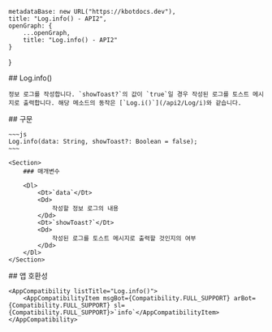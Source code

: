 
    metadataBase: new URL("https://kbotdocs.dev"),
    title: "Log.info() - API2",
    openGraph: {
        ...openGraph,
        title: "Log.info() - API2"
    }
}

<Section>
    ## Log.info()

    정보 로그를 작성합니다. `showToast?`의 값이 `true`일 경우 작성된 로그를 토스트 메시지로 출력합니다. 해당 메소드의 동작은 [`Log.i()`](/api2/Log/i)와 같습니다.
</Section>
<Section>
    ## 구문

    ~~~js
    Log.info(data: String, showToast?: Boolean = false);
    ~~~

    <Section>
        ### 매개변수

        <Dl>
            <Dt>`data`</Dt>
            <Dd>
                작성할 정보 로그의 내용
            </Dd>
            <Dt>`showToast?`</Dt>
            <Dd>
                작성된 로그를 토스트 메시지로 출력할 것인지의 여부
            </Dd>
        </Dl>
    </Section>
</Section>
<Section>
    ## 앱 호환성

    <AppCompatibility listTitle="Log.info()">
        <AppCompatibilityItem msgBot={Compatibility.FULL_SUPPORT} arBot={Compatibility.FULL_SUPPORT} sl={Compatibility.FULL_SUPPORT}>`info`</AppCompatibilityItem>
    </AppCompatibility>
</Section>